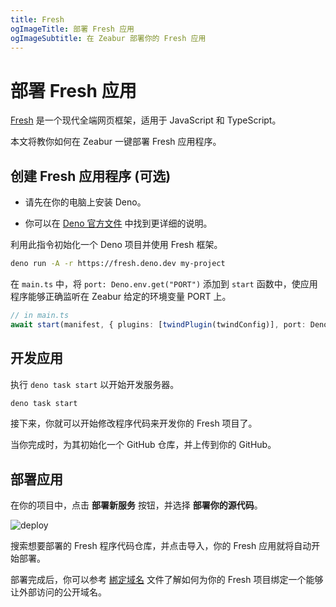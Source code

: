 ```yaml
---
title: Fresh
ogImageTitle: 部署 Fresh 应用
ogImageSubtitle: 在 Zeabur 部署你的 Fresh 应用
---
```


# 部署 Fresh 应用

[Fresh](https://fresh.deno.dev/) 是一个现代全端网页框架，适用于 JavaScript 和 TypeScript。

本文将教你如何在 Zeabur 一键部署 Fresh 应用程序。

## 创建 Fresh 应用程序 (可选)

- 请先在你的电脑上安装 Deno。

- 你可以在 [Deno 官方文件](https://deno.land/manual/getting_started/installation) 中找到更详细的说明。

利用此指令初始化一个 Deno 项目并使用 Fresh 框架。

```bash
deno run -A -r https://fresh.deno.dev my-project
```

在 `main.ts` 中，将 `port: Deno.env.get("PORT")` 添加到 `start` 函数中，使应用程序能够正确监听在 Zeabur 给定的环境变量 PORT 上。

```typescript
// in main.ts
await start(manifest, { plugins: [twindPlugin(twindConfig)], port: Deno.env.get("PORT")}, );
```

## 开发应用

执行 `deno task start` 以开始开发服务器。

```bash
deno task start
```

接下来，你就可以开始修改程序代码来开发你的 Fresh 项目了。

当你完成时，为其初始化一个 GitHub 仓库，并上传到你的 GitHub。


## 部署应用

在你的项目中，点击 **部署新服务** 按钮，并选择 **部署你的源代码**。

![deploy](/framework/deploy.zh-CN.png)

搜索想要部署的 Fresh 程序代码仓库，并点击导入，你的 Fresh 应用就将自动开始部署。

部署完成后，你可以参考 [綁定域名](../../deploy/domain-binding) 文件了解如何为你的 Fresh 项目绑定一个能够让外部访问的公开域名。
